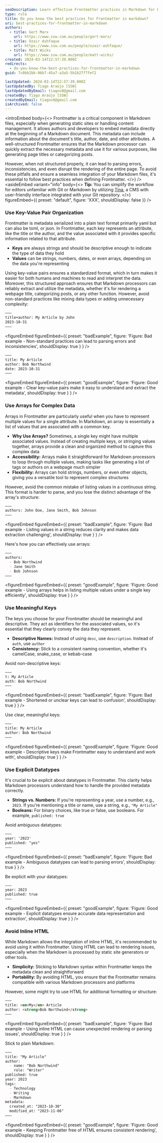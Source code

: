 ```yaml
---
seoDescription: Learn effective Frontmatter practices in Markdown for better metadata management, seamless integration with static site generators, and improved content organization.
type: rule
title: Do you know the best practices for Frontmatter in markdown?
uri: best-practices-for-frontmatter-in-markdown
authors:
  - title: Gert Marx
    url: https://www.ssw.com.au/people/gert-marx/
  - title: Ozair Ashfaque
    url: https://www.ssw.com.au/people/ozair-ashfaque/
  - title: Matt Wicks
    url: https://www.ssw.com.au/people/matt-wicks/
created: 2024-03-14T22:57:39.000Z
redirects:
  - do-you-know-the-best-practices-for-frontmatter-in-markdown
guid: 7c0bb2bb-06b7-45a7-a3a5-5b1b27f7fef2

lastUpdated: 2024-03-14T22:57:39.000Z
lastUpdatedBy: Tiago Araújo [SSW]
lastUpdatedByEmail: tiagov8@gmail.com
createdBy: Tiago Araújo [SSW]
createdByEmail: tiagov8@gmail.com
isArchived: false
---
```


<introEmbed
  body={<>
Frontmatter is a critical component in Markdown files, especially when generating static sites or handling content management. It allows authors and developers to embed metadata directly at the beginning of a Markdown document. This metadata can include information about the document's title, author, date, and other attributes. A well-structured Frontmatter ensures that the Markdown processor can quickly extract the necessary metadata and use it for various purposes, like generating page titles or categorizing posts.

However, when not structured properly, it can lead to parsing errors, inconsistencies, and even disrupt the rendering of the entire page. To avoid these pitfalls and ensure a seamless integration of your Markdown files, it's essential to follow best practices when defining Frontmatter.
  </>}
/>
<asideEmbed
  variant="info"
  body={<>
    **Tip:** You can simplify the workflow for editors unfamiliar with Git or Markdown by utilizing [Tina](https://tina.io), a CMS with user-friendly interface integrated with your Git repository.
  </>}
  figureEmbed={{
    preset: "default",
    figure: 'XXX',
    shouldDisplay: false
  }}
/>

### Use Key-Value Pair Organization

Frontmatter is metadata serialized into a plain text format primarily yaml but can also be toml, or json. In Frontmatter, each key represents an attribute, like the title or the author, and the value associated with it provides specific information related to that attribute.

* **Keys** are always strings and should be descriptive enough to indicate the type of data they hold
* **Values** can be strings, numbers, dates, or even arrays, depending on the data you're representing

Using key-value pairs ensures a standardized format, which in turn makes it easier for both humans and machines to read and interpret the data. Moreover, this structured approach ensures that Markdown processors can reliably extract and utilize the metadata, whether it's for rendering a webpage title, categorizing posts, or any other function.
However, avoid non-standard practices like mixing data types or adding unnecessary complexity:

```md
–––
title+author: My Article by John
2023-10-31
–––
```

<figureEmbed figureEmbed={{
  preset: "badExample",
  figure: 'Figure: Bad example - Non-standard practices can lead to parsing errors and inconsistencies',
  shouldDisplay: true
} } />


```md
–––
title: My Article
author: Bob Northwind
date: 2023-10-31
–––
```

<figureEmbed figureEmbed={{
  preset: "goodExample",
  figure: 'Figure: Good example - Clear key-value pairs make it easy to understand and extract the metadata',
  shouldDisplay: true
} } />


### Use Arrays for Complex Data

Arrays in Frontmatter are particularly useful when you have to represent multiple values for a single attribute. In Markdown, an array is essentially a list of values that are associated with a common key.

* **Why Use Arrays?** Sometimes, a single key might have multiple associated values. Instead of creating multiple keys, or stringing values together, arrays provide a clean and organized method to capture this complex data
* **Accessibility:** Arrays make it straightforward for Markdown processors to loop through multiple values, making tasks like generating a list of tags or authors on a webpage much simpler
* **Flexibility:** Arrays can hold strings, numbers, or even other objects, giving you a versatile tool to represent complex structures

However, avoid the common mistake of listing values in a continuous string. This format is harder to parse, and you lose the distinct advantage of the array's structure:

```md
–––
authors: John Doe, Jane Smith, Bob Johnson
–––
```

<figureEmbed figureEmbed={{
  preset: "badExample",
  figure: 'Figure: Bad example - Listing values in a string reduces clarity and makes data extraction challenging',
  shouldDisplay: true
} } />


Here's how you can effectively use arrays:

```md
–––
authors:
  - Bob Northwind
  - Jane Smith
  - Bob Johnson
–––
```

<figureEmbed figureEmbed={{
  preset: "goodExample",
  figure: 'Figure: Good example - Using arrays helps in listing multiple values under a single key efficiently',
  shouldDisplay: true
} } />


### Use Meaningful Keys

The keys you choose for your Frontmatter should be meaningful and descriptive. They act as identifiers for the associated values, so it's essential that they clearly convey the data they represent.

* **Descriptive Names:** Instead of using `desc`, use `description`. Instead of `auth`, use `author`
* **Consistency:** Stick to a consistent naming convention, whether it's camelCase, snake_case, or kebab-case

Avoid non-descriptive keys:

``` md
–––
t: My Article
auth: Bob Northwind
–––
```

<figureEmbed figureEmbed={{
  preset: "badExample",
  figure: 'Figure: Bad example - Shortened or unclear keys can lead to confusion',
  shouldDisplay: true
} } />


Use clear, meaningful keys:

``` md
–––
title: My Article
author: Bob Northwind
–––
```

<figureEmbed figureEmbed={{
  preset: "goodExample",
  figure: 'Figure: Good example - Descriptive keys make Frontmatter easy to understand and work with',
  shouldDisplay: true
} } />


### Use Explicit Datatypes

It's crucial to be explicit about datatypes in Frontmatter. This clarity helps Markdown processors understand how to handle the provided metadata correctly.

* **Strings vs. Numbers:** If you're representing a year, use a number, e.g., `2023`. If you're mentioning a title or name, use a string, e.g., `"My Article"`
* **Booleans:** For binary choices, like true or false, use booleans. For example, `published: true`

Avoid ambiguous datatypes:

``` md
–––
year: '2023'
published: "yes"
–––
```

<figureEmbed figureEmbed={{
  preset: "badExample",
  figure: 'Figure: Bad example - Ambiguous datatypes can lead to parsing errors',
  shouldDisplay: true
} } />


Be explicit with your datatypes:

``` md
–––
year: 2023
published: true
–––
```

<figureEmbed figureEmbed={{
  preset: "goodExample",
  figure: 'Figure: Good example - Explicit datatypes ensure accurate data representation and extraction',
  shouldDisplay: true
} } />


### Avoid Inline HTML

While Markdown allows the integration of inline HTML, it's recommended to avoid using it within Frontmatter. Using HTML can lead to rendering issues, especially when the Markdown is processed by static site generators or other tools.

* **Simplicity:** Sticking to Markdown syntax within Frontmatter keeps the metadata clean and straightforward
* **Portability:** By avoiding HTML, you ensure that the Frontmatter remains compatible with various Markdown processors and platforms

However, some might try to use HTML for additional formatting or structure:

``` md
–––
title: <em>My</em> Article
author: <strong>Bob Northwind</strong>
–––
```

<figureEmbed figureEmbed={{
  preset: "badExample",
  figure: 'Figure: Bad example - Using inline HTML can cause unexpected rendering or parsing issues',
  shouldDisplay: true
} } />


Stick to plain Markdown:

``` md
–––
title: "My Article"
author:
  - name: "Bob Northwind"
    role: "Writer"
published: true
year: 2023
tags:
  - Technology
  - Writing
  - Markdown
metadata:
  created_at: "2023-10-30"
  modified_at: "2023-11-06"
–––
```

<figureEmbed figureEmbed={{
  preset: "goodExample",
  figure: 'Figure: Good example - Keeping Frontmatter free of HTML ensures consistent rendering',
  shouldDisplay: true
} } />
